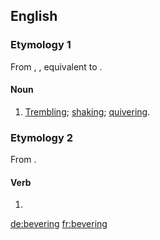 ==English==

===Etymology 1===
From {{etyl|enm|en}} {{m|enm|*beverynge}}, {{term|beuerynge|lang=enm}}, equivalent to {{suffix|bever|ing|lang=en}}.

====Noun====
{{en-noun}}

# [[trembling|Trembling]]; [[shaking]]; [[quivering]].

===Etymology 2===
From {{suffix|bever|ing|lang=en}}.

====Verb====
{{head|en|present participle}}

# {{present participle of|bever|lang=en}}

[[de:bevering]]
[[fr:bevering]]